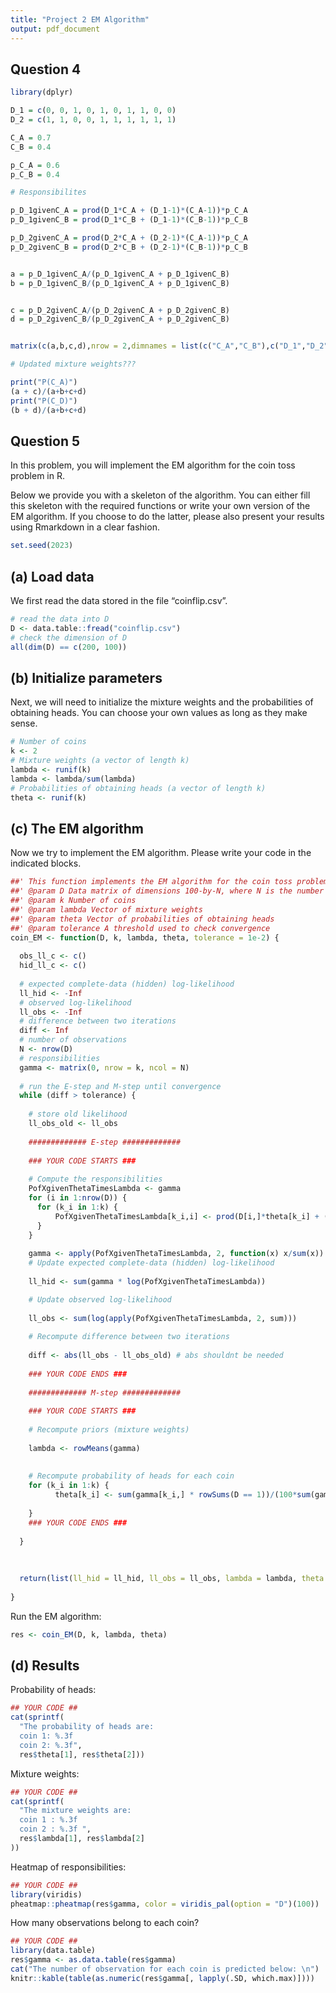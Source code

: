 ---
title: "Project 2 EM Algorithm"
output: pdf_document
---


## Question 4

```{r}
library(dplyr)

D_1 = c(0, 0, 1, 0, 1, 0, 1, 1, 0, 0)
D_2 = c(1, 1, 0, 0, 1, 1, 1, 1, 1, 1)

C_A = 0.7
C_B = 0.4

p_C_A = 0.6
p_C_B = 0.4

# Responsibilites 

p_D_1givenC_A = prod(D_1*C_A + (D_1-1)*(C_A-1))*p_C_A
p_D_1givenC_B = prod(D_1*C_B + (D_1-1)*(C_B-1))*p_C_B

p_D_2givenC_A = prod(D_2*C_A + (D_2-1)*(C_A-1))*p_C_A
p_D_2givenC_B = prod(D_2*C_B + (D_2-1)*(C_B-1))*p_C_B


a = p_D_1givenC_A/(p_D_1givenC_A + p_D_1givenC_B)
b = p_D_1givenC_B/(p_D_1givenC_A + p_D_1givenC_B)


c = p_D_2givenC_A/(p_D_2givenC_A + p_D_2givenC_B)
d = p_D_2givenC_B/(p_D_2givenC_A + p_D_2givenC_B)


matrix(c(a,b,c,d),nrow = 2,dimnames = list(c("C_A","C_B"),c("D_1","D_2"))) %>% knitr::kable(digits = 3)

# Updated mixture weights???

print("P(C_A)")
(a + c)/(a+b+c+d)
print("P(C_D)")
(b + d)/(a+b+c+d)

```

## Question 5

In this problem, you will implement the EM algorithm for the coin toss problem in R.

Below we provide you with a skeleton of the algorithm. You can either fill this skeleton with the required functions or write your own version of the EM algorithm. If you choose to do the latter, please also present your results using Rmarkdown in a clear fashion.

```{r}
set.seed(2023)
```

## (a) Load data

We first read the data stored in the file "coinflip.csv". 

```{r}
# read the data into D
D <- data.table::fread("coinflip.csv")
# check the dimension of D
all(dim(D) == c(200, 100))
```

## (b) Initialize parameters

Next, we will need to initialize the mixture weights and the probabilities of obtaining heads. You can choose your own values as long as they make sense.

```{r}
# Number of coins
k <- 2
# Mixture weights (a vector of length k)
lambda <- runif(k)
lambda <- lambda/sum(lambda)
# Probabilities of obtaining heads (a vector of length k)
theta <- runif(k)
```

## (c) The EM algorithm

Now we try to implement the EM algorithm. Please write your code in the indicated blocks.

```{r}
##' This function implements the EM algorithm for the coin toss problem
##' @param D Data matrix of dimensions 100-by-N, where N is the number of observations
##' @param k Number of coins
##' @param lambda Vector of mixture weights
##' @param theta Vector of probabilities of obtaining heads
##' @param tolerance A threshold used to check convergence
coin_EM <- function(D, k, lambda, theta, tolerance = 1e-2) {
  
  obs_ll_c <- c()
  hid_ll_c <- c()
  
  # expected complete-data (hidden) log-likelihood
  ll_hid <- -Inf
  # observed log-likelihood
  ll_obs <- -Inf
  # difference between two iterations
  diff <- Inf
  # number of observations
  N <- nrow(D)
  # responsibilities
  gamma <- matrix(0, nrow = k, ncol = N)
  
  # run the E-step and M-step until convergence 
  while (diff > tolerance) {
    
    # store old likelihood
    ll_obs_old <- ll_obs
    
    ############# E-step #############
    
    ### YOUR CODE STARTS ###
    
    # Compute the responsibilities
    PofXgivenThetaTimesLambda <- gamma
    for (i in 1:nrow(D)) {
      for (k_i in 1:k) {
          PofXgivenThetaTimesLambda[k_i,i] <- prod(D[i,]*theta[k_i] + (D[i,]-1)*(theta[k_i]-1))*lambda[k_i]
      }
    }
    
    gamma <- apply(PofXgivenThetaTimesLambda, 2, function(x) x/sum(x))
    # Update expected complete-data (hidden) log-likelihood
   
    ll_hid <- sum(gamma * log(PofXgivenThetaTimesLambda))

    # Update observed log-likelihood
    
    ll_obs <- sum(log(apply(PofXgivenThetaTimesLambda, 2, sum)))
    
    # Recompute difference between two iterations
    
    diff <- abs(ll_obs - ll_obs_old) # abs shouldnt be needed
    
    ### YOUR CODE ENDS ###
    
    ############# M-step #############
    
    ### YOUR CODE STARTS ###
    
    # Recompute priors (mixture weights)
    
    lambda <- rowMeans(gamma)
  
    
    # Recompute probability of heads for each coin
    for (k_i in 1:k) {
          theta[k_i] <- sum(gamma[k_i,] * rowSums(D == 1))/(100*sum(gamma[k_i,]))
    
    }
    ### YOUR CODE ENDS ###
    
  }
  
  
  
  return(list(ll_hid = ll_hid, ll_obs = ll_obs, lambda = lambda, theta = theta, gamma = gamma ))
  
}
```


Run the EM algorithm:

```{r}
res <- coin_EM(D, k, lambda, theta)

```


## (d) Results

Probability of heads:

```{r}
## YOUR CODE ##
cat(sprintf(
  "The probability of heads are: 
  coin 1: %.3f
  coin 2: %.3f", 
  res$theta[1], res$theta[2]))

```

Mixture weights:

```{r}
## YOUR CODE ##
cat(sprintf(
  "The mixture weights are:
  coin 1 : %.3f 
  coin 2 : %.3f ", 
  res$lambda[1], res$lambda[2]
))

```

Heatmap of responsibilities:

```{r}
## YOUR CODE ##
library(viridis)
pheatmap::pheatmap(res$gamma, color = viridis_pal(option = "D")(100))
```


How many observations belong to each coin?

```{r}
## YOUR CODE ##
library(data.table)
res$gamma <- as.data.table(res$gamma)
cat("The number of observation for each coin is predicted below: \n")
knitr::kable(table(as.numeric(res$gamma[, lapply(.SD, which.max)])))

```
